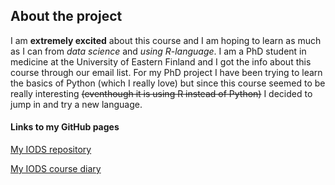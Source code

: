 ## About the project

I am **extremely excited** about this course and I am hoping to learn as much as I can from *data science* and *using R-language*. I am a PhD student in medicine at the University of Eastern Finland and I got the info about this course through our email list. For my PhD project I have been trying to learn the basics of Python (which I really love) but since this course seemed to be really interesting ~~(eventhough it is using R instead of Python)~~ I decided to jump in and try a new language. 

#### Links to my GitHub pages 

[My IODS repository](https://github.com/jonnelintunen/IODS-project)

[My IODS course diary](https://jonnelintunen.github.io/IODS-project/)
